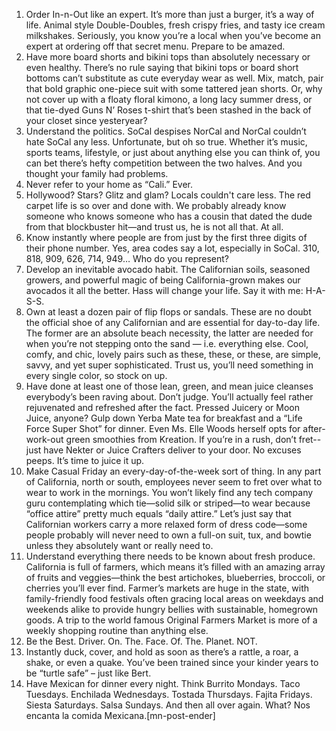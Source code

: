 1. Order In-n-Out like an expert.
It’s more than just a burger, it’s a way of life. Animal style Double-Doubles, fresh crispy fries, and tasty ice cream milkshakes. Seriously, you know you’re a local when you’ve become an expert at ordering off that secret menu. Prepare to be amazed.
2. Have more board shorts and bikini tops than absolutely necessary or even healthy.
There’s no rule saying that bikini tops or board short bottoms can’t substitute as cute everyday wear as well. Mix, match, pair that bold graphic one-piece suit with some tattered jean shorts. Or, why not cover up with a floaty floral kimono, a long lacy summer dress, or that tie-dyed Guns N’ Roses t-shirt that’s been stashed in the back of your closet since yesteryear?
3. Understand the politics. SoCal despises NorCal and NorCal couldn’t hate SoCal any less.
Unfortunate, but oh so true. Whether it’s music, sports teams, lifestyle, or just about anything else you can think of, you can bet there’s hefty competition between the two halves. And you thought your family had problems.
4. Never refer to your home as “Cali.”
Ever.
5. Hollywood? Stars? Glitz and glam? Locals couldn't care less.
The red carpet life is so over and done with. We probably already know someone who knows someone who has a cousin that dated the dude from that blockbuster hit—and trust us, he is not all that. At all.
6. Know instantly where people are from just by the first three digits of their phone number.
Yes, area codes say a lot, especially in SoCal. 310, 818, 909, 626, 714, 949… Who do you represent?
7. Develop an inevitable avocado habit.
The Californian soils, seasoned growers, and powerful magic of being California-grown makes our avocados it all the better. Hass will change your life. Say it with me: H-A-S-S.
8. Own at least a dozen pair of flip flops or sandals.
These are no doubt the official shoe of any Californian and are essential for day-to-day life. The former are an absolute beach necessity, the latter are needed for when you’re not stepping onto the sand — i.e. everything else. Cool, comfy, and chic, lovely pairs such as these, these, or these, are simple, savvy, and yet super sophisticated. Trust us, you’ll need something in every single color, so stock on up.
9. Have done at least one of those lean, green, and mean juice cleanses everybody’s been raving about.
Don’t judge. You’ll actually feel rather rejuvenated and refreshed after the fact. Pressed Juicery or Moon Juice, anyone? Gulp down Yerba Mate tea for breakfast and a “Life Force Super Shot” for dinner. Even Ms. Elle Woods herself opts for after-work-out green smoothies from Kreation. If you’re in a rush, don’t fret-- just have Nekter or Juice Crafters deliver to your door. No excuses peeps. It’s time to juice it up.
10. Make Casual Friday an every-day-of-the-week sort of thing.
In any part of California, north or south, employees never seem to fret over what to wear to work in the mornings. You won’t likely find any tech company guru contemplating which tie—solid silk or striped—to wear because “office attire” pretty much equals “daily attire.” Let’s just say that Californian workers carry a more relaxed form of dress code—some people probably will never need to own a full-on suit, tux, and bowtie unless they absolutely want or really need to.
11. Understand everything there needs to be known about fresh produce.
California is full of farmers, which means it’s filled with an amazing array of fruits and veggies—think the best artichokes, blueberries, broccoli, or cherries you’ll ever find. Farmer’s markets are huge in the state, with family-friendly food festivals often gracing local areas on weekdays and weekends alike to provide hungry bellies with sustainable, homegrown goods. A trip to the world famous Original Farmers Market is more of a weekly shopping routine than anything else.
12. Be the Best. Driver. On. The. Face. Of. The. Planet.
NOT.
13. Instantly duck, cover, and hold as soon as there’s a rattle, a roar, a shake, or even a quake.
You’ve been trained since your kinder years to be “turtle safe” – just like Bert.
14. Have Mexican for dinner every night.
Think Burrito Mondays. Taco Tuesdays. Enchilada Wednesdays. Tostada Thursdays. Fajita Fridays. Siesta Saturdays. Salsa Sundays. And then all over again. What? Nos encanta la comida Mexicana.[mn-post-ender]